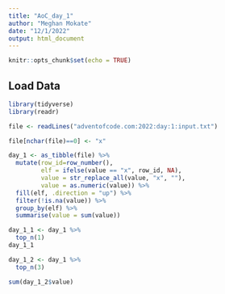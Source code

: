 ```yaml
---
title: "AoC_day_1"
author: "Meghan Mokate"
date: "12/1/2022"
output: html_document
---
```


```r
knitr::opts_chunk$set(echo = TRUE)
```

## Load Data

```r
library(tidyverse)
library(readr)

file <- readLines("adventofcode.com:2022:day:1:input.txt")

file[nchar(file)==0] <- "x"

day_1 <- as_tibble(file) %>%
  mutate(row_id=row_number(),
         elf = ifelse(value == "x", row_id, NA),
         value = str_replace_all(value, "x", ""),
         value = as.numeric(value)) %>%
  fill(elf, .direction = "up") %>%
  filter(!is.na(value)) %>%
  group_by(elf) %>%
  summarise(value = sum(value)) 

day_1_1 <- day_1 %>%
  top_n(1)
day_1_1

day_1_2 <- day_1 %>%
  top_n(3) 

sum(day_1_2$value)

```